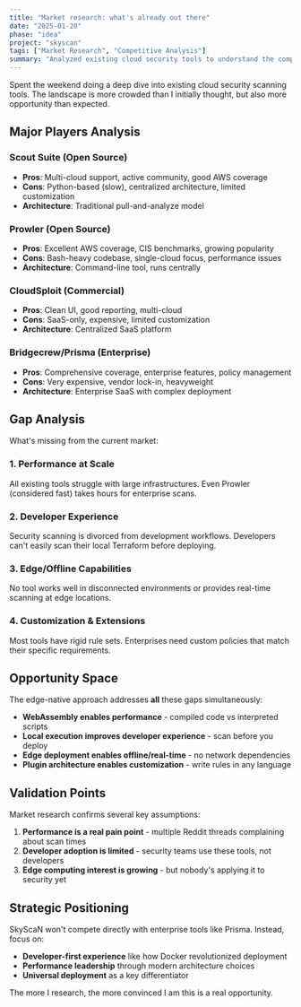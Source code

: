 ```yaml
---
title: "Market research: what's already out there"
date: "2025-01-20"
phase: "idea"
project: "skyscan"
tags: ["Market Research", "Competitive Analysis"]
summary: "Analyzed existing cloud security tools to understand the competitive landscape and identify opportunities for differentiation."
---
```


Spent the weekend doing a deep dive into existing cloud security scanning tools. The landscape is more crowded than I initially thought, but also more opportunity than expected.

## Major Players Analysis

### **Scout Suite** (Open Source)
- **Pros**: Multi-cloud support, active community, good AWS coverage
- **Cons**: Python-based (slow), centralized architecture, limited customization
- **Architecture**: Traditional pull-and-analyze model

### **Prowler** (Open Source)  
- **Pros**: Excellent AWS coverage, CIS benchmarks, growing popularity
- **Cons**: Bash-heavy codebase, single-cloud focus, performance issues
- **Architecture**: Command-line tool, runs centrally

### **CloudSploit** (Commercial)
- **Pros**: Clean UI, good reporting, multi-cloud
- **Cons**: SaaS-only, expensive, limited customization
- **Architecture**: Centralized SaaS platform

### **Bridgecrew/Prisma** (Enterprise)
- **Pros**: Comprehensive coverage, enterprise features, policy management
- **Cons**: Very expensive, vendor lock-in, heavyweight
- **Architecture**: Enterprise SaaS with complex deployment

## Gap Analysis

What's missing from the current market:

### 1. **Performance at Scale**
All existing tools struggle with large infrastructures. Even Prowler (considered fast) takes hours for enterprise scans.

### 2. **Developer Experience**  
Security scanning is divorced from development workflows. Developers can't easily scan their local Terraform before deploying.

### 3. **Edge/Offline Capabilities**
No tool works well in disconnected environments or provides real-time scanning at edge locations.

### 4. **Customization & Extensions**
Most tools have rigid rule sets. Enterprises need custom policies that match their specific requirements.

## Opportunity Space

The edge-native approach addresses **all** these gaps simultaneously:

- **WebAssembly enables performance** - compiled code vs interpreted scripts
- **Local execution improves developer experience** - scan before you deploy  
- **Edge deployment enables offline/real-time** - no network dependencies
- **Plugin architecture enables customization** - write rules in any language

## Validation Points

Market research confirms several key assumptions:
1. **Performance is a real pain point** - multiple Reddit threads complaining about scan times
2. **Developer adoption is limited** - security teams use these tools, not developers
3. **Edge computing interest is growing** - but nobody's applying it to security yet

## Strategic Positioning

SkyScaN won't compete directly with enterprise tools like Prisma. Instead, focus on:

- **Developer-first experience** like how Docker revolutionized deployment
- **Performance leadership** through modern architecture choices
- **Universal deployment** as a key differentiator

The more I research, the more convinced I am this is a real opportunity.
